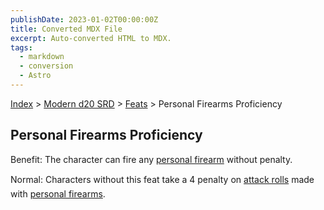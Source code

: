 ```yaml
---
publishDate: 2023-01-02T00:00:00Z
title: Converted MDX File
excerpt: Auto-converted HTML to MDX.
tags:
  - markdown
  - conversion
  - Astro
---
```






[Index](-index) > [Modern d20 SRD](modern-d20-srd-index) > [Feats](modern-d20-srd-feats-index) > Personal Firearms Proficiency




## Personal Firearms Proficiency


Benefit: The character can fire any [personal
  firearm](modern-d20-srd-equipment-equipment-weapons) without penalty.


Normal: Characters without this feat take a 4 penalty on [attack
    rolls](modern-d20-srd-combat-attack-roll) made with [personal
  firearms](modern-d20-srd-equipment-equipment-weapons).



